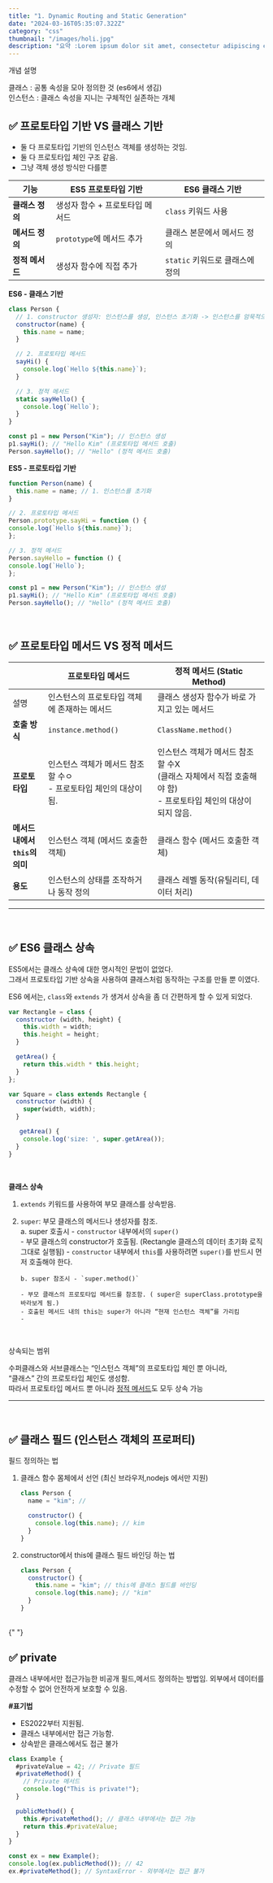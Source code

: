```yaml
---
title: "1. Dynamic Routing and Static Generation"
date: "2024-03-16T05:35:07.322Z"
category: "css"
thumbnail: "/images/holi.jpg"
description: "요약 :Lorem ipsum dolor sit amet, consectetur adipiscing elit, sed do eiusmod tempor incididunt ut labore et dolore magna aliqua. Praesent elementum facilisis leo vel fringilla est ullamcorper eget. At imperdiet dui accumsan sit amet nulla facilities morbi tempus."
---
```


개념 설명

클래스 : 공통 속성을 모아 정의한 것 (es6에서 생김)<br/>
인스턴스 : 클래스 속성을 지니는 구체적인 실존하는 개체

## ✅ 프로토타입 기반 VS 클래스 기반

- 둘 다 프로토타입 기반의 인스턴스 객체를 생성하는 것임.
- 둘 다 프로토타입 체인 구조 같음.
- 그냥 객체 생성 방식만 다를뿐

| 기능            | ES5 프로토타입 기반             | ES6 클래스 기반                 |
| --------------- | ------------------------------- | ------------------------------- |
| **클래스 정의** | 생성자 함수 + 프로토타입 메서드 | `class` 키워드 사용             |
| **메서드 정의** | `prototype`에 메서드 추가       | 클래스 본문에서 메서드 정의     |
| **정적 메서드** | 생성자 함수에 직접 추가         | `static` 키워드로 클래스에 정의 |

<b>ES6 - 클래스 기반 </b>

```jsx
class Person {
  // 1. constructor 생성자: 인스턴스를 생성, 인스턴스 초기화 -> 인스턴스를 암묵적으로 반환함
  constructor(name) {
    this.name = name;
  }

  // 2. 프로토타입 메서드
  sayHi() {
    console.log(`Hello ${this.name}`);
  }

  // 3. 정적 메서드
  static sayHello() {
    console.log(`Hello`);
  }
}

const p1 = new Person("Kim"); // 인스턴스 생성
p1.sayHi(); // "Hello Kim" (프로토타입 메서드 호출)
Person.sayHello(); // "Hello" (정적 메서드 호출)
```

<b>ES5 - 프로토타입 기반</b>
```jsx
function Person(name) {
  this.name = name; // 1. 인스턴스를 초기화
}

// 2. 프로토타입 메서드
Person.prototype.sayHi = function () {
console.log(`Hello ${this.name}`);
};

// 3. 정적 메서드
Person.sayHello = function () {
console.log(`Hello`);
};

const p1 = new Person("Kim"); // 인스턴스 생성
p1.sayHi(); // "Hello Kim" (프로토타입 메서드 호출)
Person.sayHello(); // "Hello" (정적 메서드 호출)

````

<br/>


## ✅ 프로토타입 메서드 VS 정적 메서드

|  | 프로토타입 메서드 | 정적 메서드 (Static Method) |
| --- | --- | --- |
| 설명 | 인스턴스의 프로토타입 객체에 존재하는 메서드 | 클래스 생성자 함수가 바로 가지고 있는 메서드 |
| **호출 방식** | `instance.method()` | `ClassName.method()` |
| **프로토타입** | 인스턴스 객체가 메서드 참조 할 수ㅇ <br/> - 프로토타입 체인의 대상이 됨. | 인스턴스 객체가 메서드 참조 할 수X <br/>(클래스 자체에서 직접 호출해야 함) <br/> - 프로토타입 체인의 대상이 되지 않음. |
| **메서드 내에서 <br/> `this`의 의미** | 인스턴스 객체 (메서드 호출한 객체) | 클래스 함수 (메서드 호출한 객체) |
| **용도** | 인스턴스의 상태를 조작하거나 동작 정의 | 클래스 레벨 동작(유틸리티, 데이터 처리) |
---

<br/>

## ✅ ES6 클래스 상속

ES5에서는 클래스 상속에 대한 명시적인 문법이 없었다. <br/>그래서 프로토타입 기반 상속을 사용하여 클래스처럼 동작하는 구조를 만들 뿐 이였다.

ES6 에서는, `class`와 `extends` 가 생겨서 상속을 좀 더 간편하게 할 수 있게 되었다.

```jsx
var Rectangle = class {
  constructor (width, height) {
    this.width = width;
    this.height = height;
  }

  getArea() {
    return this.width * this.height;
  }
};

var Square = class extends Rectangle {
  constructor (width) {
    super(width, width);
  }

   getArea() {
    console.log('size: ', super.getArea());
  }
}
````

<br />

**클래스 상속**

1.  `extends` 키워드를 사용하여 부모 클래스를 상속받음.
2.  `super`: 부모 클래스의 메서드나 생성자를 참조.<br/>
    a. super 호출시 - `constructor` 내부에서의 `super()`<br/> - 부모 클래스의 constructor가 호출됨. (Rectangle 클래스의 데이터 초기화 로직 그대로 실행됨) - `constructor` 내부에서 `this`를 사용하려면 `super()`를 반드시 먼저 호출해야 한다.

        b. super 참조시 - `super.method()`

        - 부모 클래스의 프로토타입 메서드를 참조함. ( super은 superClass.prototype을 바라보게 됨.)
        - 호출된 메서드 내의 this는 super가 아니라 “현재 인스턴스 객체”를 가리킴
        -

    <br />

상속되는 범위

수퍼클래스와 서브클래스는 “인스턴스 객체”의 프로토타입 체인 뿐 아니라, <br/>
“클래스” 간의 프로토타입 체인도 생성함.<br/>
따라서 프로토타입 메서드 뿐 아니라 <u>정적 메서드</u>도 모두 상속 가능

---

<br />

## ✅ 클래스 필드 (인스턴스 객체의 프로퍼티)

필드 정의하는 법

1. 클래스 함수 몸체에서 선언 (최신 브라우저,nodejs 에서만 지원)

   ```jsx
   class Person {
     name = "kim"; //

     constructor() {
       console.log(this.name); // kim
     }
   }
   ```

2. constructor에서 this에 클래스 필드 바인딩 하는 법

   ```jsx
   class Person {
     constructor() {
       this.name = "kim"; // this에 클래스 필드를 바인딩
       console.log(this.name); // "kim"
     }
   }
   ```

<br />{" "}

## ✅ private

클래스 내부에서만 접근가능한 비공개 필드,메서드 정의하는 방법임.
외부에서 데이터를 수정할 수 없어 안전하게 보호할 수 있음.

**#표기법**

- ES2022부터 지원됨.
- 클래스 내부에서만 접근 가능함.
- 상속받은 클래스에서도 접근 불가

```jsx
class Example {
  #privateValue = 42; // Private 필드
  #privateMethod() {
    // Private 메서드
    console.log("This is private!");
  }

  publicMethod() {
    this.#privateMethod(); // 클래스 내부에서는 접근 가능
    return this.#privateValue;
  }
}

const ex = new Example();
console.log(ex.publicMethod()); // 42
ex.#privateMethod(); // SyntaxError - 외부에서는 접근 불가
```

<br />
<br />
